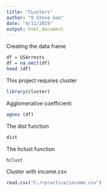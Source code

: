 ---
title: "CLusters"
author: "O Steve Goa"
date: "4/11/2019"
output: html_document
---
Creating the data frame

```{r, echo=TRUE}
df = USArrests
df = na.omit(df)
head (df)
```

This project requires cluster
```{r, echo=FALSE}
library(cluster)
```

Agglomerative coefficient:
```{r, echo=TRUE}
agnes (df)
```


The dist function
```{r, echo=FALSE}
dist
```

The hclust function
```{r, echo=FALSE}
hclust
```


Cluster with income.csv
```{r, echo=FALSE}
read.csv("C:/rpractice/income.csv")
```

